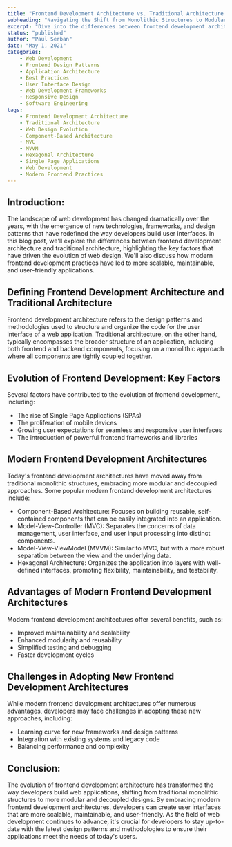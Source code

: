 ```yaml
---
title: "Frontend Development Architecture vs. Traditional Architecture: Exploring the Evolution of Web Design"
subheading: "Navigating the Shift from Monolithic Structures to Modular Web Design"
excerpt: "Dive into the differences between frontend development architecture and traditional architecture, and learn how modern web design practices have transformed the way developers build user interfaces."
status: "published"
author: "Paul Serban"
date: "May 1, 2021"
categories:
    - Web Development
    - Frontend Design Patterns
    - Application Architecture
    - Best Practices
    - User Interface Design
    - Web Development Frameworks
    - Responsive Design
    - Software Engineering
tags:
    - Frontend Development Architecture
    - Traditional Architecture
    - Web Design Evolution
    - Component-Based Architecture
    - MVC
    - MVVM
    - Hexagonal Architecture
    - Single Page Applications
    - Web Development
    - Modern Frontend Practices
---
```


## Introduction:

The landscape of web development has changed dramatically over the years, with the emergence of new technologies, frameworks, and design patterns that have redefined the way developers build user interfaces. In this blog post, we'll explore the differences between frontend development architecture and traditional architecture, highlighting the key factors that have driven the evolution of web design. We'll also discuss how modern frontend development practices have led to more scalable, maintainable, and user-friendly applications.

## Defining Frontend Development Architecture and Traditional Architecture

Frontend development architecture refers to the design patterns and methodologies used to structure and organize the code for the user interface of a web application. Traditional architecture, on the other hand, typically encompasses the broader structure of an application, including both frontend and backend components, focusing on a monolithic approach where all components are tightly coupled together.

## Evolution of Frontend Development: Key Factors

Several factors have contributed to the evolution of frontend development, including:

-   The rise of Single Page Applications (SPAs)
-   The proliferation of mobile devices
-   Growing user expectations for seamless and responsive user interfaces
-   The introduction of powerful frontend frameworks and libraries

## Modern Frontend Development Architectures

Today's frontend development architectures have moved away from traditional monolithic structures, embracing more modular and decoupled approaches. Some popular modern frontend development architectures include:

-   Component-Based Architecture: Focuses on building reusable, self-contained components that can be easily integrated into an application.
-   Model-View-Controller (MVC): Separates the concerns of data management, user interface, and user input processing into distinct components.
-   Model-View-ViewModel (MVVM): Similar to MVC, but with a more robust separation between the view and the underlying data.
-   Hexagonal Architecture: Organizes the application into layers with well-defined interfaces, promoting flexibility, maintainability, and testability.

## Advantages of Modern Frontend Development Architectures

Modern frontend development architectures offer several benefits, such as:

-   Improved maintainability and scalability
-   Enhanced modularity and reusability
-   Simplified testing and debugging
-   Faster development cycles

## Challenges in Adopting New Frontend Development Architectures

While modern frontend development architectures offer numerous advantages, developers may face challenges in adopting these new approaches, including:

-   Learning curve for new frameworks and design patterns
-   Integration with existing systems and legacy code
-   Balancing performance and complexity

## Conclusion:

The evolution of frontend development architecture has transformed the way developers build web applications, shifting from traditional monolithic structures to more modular and decoupled designs. By embracing modern frontend development architectures, developers can create user interfaces that are more scalable, maintainable, and user-friendly. As the field of web development continues to advance, it's crucial for developers to stay up-to-date with the latest design patterns and methodologies to ensure their applications meet the needs of today's users.
